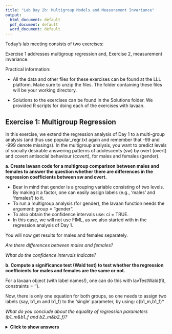 ```yaml
---
title: "Lab Day 2b: Multigroup Models and Measurement Invariance"
output:
  html_document: default
  pdf_document: default
  word_document: default
---
```


Today’s lab meeting consists of two exercises:

Exercise 1 addresses multigroup regression and, Exercise 2, measurement invariance.

Practical information:

* All the data and other files for these exercises can be found at the LLL platform. Make sure to unzip the files. The folder containing these files will be your working directory.

* Solutions to the exercises can be found in the Solutions folder. We provided R scripts for doing each of the exercises with lavaan.

## Exercise 1: Multigroup Regression

In this exercise, we extend the regression analysis of Day 1 to a multi-group analysis (and thus use popular_regr.txt again and remember that -99 and -999 denote missings). In the multigroup analysis, you want to predict levels of socially desirable answering patterns of adolescents (sw) by overt (overt) and covert antisocial behaviour (covert), for males and females (gender).

**a. Create lavaan code for a multigroup comparison between males and females to answer the question whether there are differences in the regression coefficients between sw and overt.**

 * Bear in mind that gender is a grouping variable consisting of two levels. By making it a factor, one can easily assign labels (e.g., ‘males’ and ‘females’) to it.
 * To run a multigroup analysis (for gender), the lavaan function needs the argument: group = "gender".
 * To also obtain the confidence intervals use: ci = TRUE.
 * In this case, we will not use FIML, as we also started with in the regression analysis of Day 1.
 
You will now get results for males and females separately. 

*Are there differences between males and females? *

*What do the confidence intervals indicate?*
 
**b. Compute a significance test (Wald test) to test whether the regression coefficients for males and females are the same or not.**

For a lavaan object (with label names!), one can do this with lavTestWald(fit, constraints = ‘<insert equality restriction>’). 

Now, there is only one equation for both groups, so one needs to assign two labels (say, b1_m and b1_f) to the ‘single’ parameter, by using: c(b1_m,b1_f)*

*What do you conclude about the equality of regression parameters (b1_m&b1_f and b2_m&b2_f)?*

<details><summary><b>Click to show answers</b></summary>

**Get started:**

```r
if (!require("lavaan")) install.packages("lavaan", dependencies = TRUE)
```

```r
library(lavaan) 
```

**Read in the data:**

```r
data_regr <- read.table("popular_regr.txt", header = T)

#If data without header, then: 
colnames(data_regr) <- c("respnr", "Dutch", "gender", "sw", "covert", "overt")
```


**Denote missing values:**

Missing values are labelled -99 and -999, so set this to NA:

```r
data_regr[sapply(data_regr, function(x) as.character(x) %in% c("-99", "-999") )] <- NA 
```

If you forget to tell R that -99 and -999 are used to denote missing data, these values will be treated as being observed. 

**Recoding variables:**

Besides sw, overt, and covert we now also use the variable gender. Since we read in a text file, there is no information about measurement level. Thus, we want to denote that the variable 'gender' is a factor, although it is not necessary in case of two levels. It is, however, helpful in assigning names to the levels.

```r
data_regr$gender <- factor(data_regr$gender, labels = c("male", "female"))

#summary(data_regr$gender)
```

**Specify the multigroup regression model:**

Now, let us run a multigroup regression model predicting levels of socially desirable answering patterns of adolescents (sw) using the predictors overt (overt) and covert antisocial behaviour (covert), for both males and females.

To run a multigroup regression with lavaan, we need to add: group = "gender" to the lavaan function. It does not affect the model specification:

```r
model.regression <- '
  sw ~ overt + covert # regression
  sw ~~ sw            # residual variance
  sw ~ 1              # intercept
'
```

**Fit the multigroup regression model using the lavaan function:**

```r
fit_MGregr <- lavaan(model = model.regression, data = data_regr,
                     group = "gender") # multigroup specification
```

**Get a summary of the model:**

```r
summary(fit_MGregr, standardized=TRUE, fit.measures = TRUE, rsquare = TRUE, ci = TRUE)
```

**Get the parameter estimates from the model fit:**

You can call for the parameter estimates in a few different ways, as outlined below. 

```r
coef(fit_MGregr)                 # unstandardized regression parameters

parameterEstimates(fit_MGregr)   # all unstandardized parameters - with extra information

standardizedSolution(fit_MGregr) # all standardized parameters - with extra information
```

**Get the model fit measures:**

Again, you can call for the model fit measures in a few different ways. 

```r
fitMeasures(fit_MGregr)   # many model fit measures

fitMeasures(fit_MGregr, c("cfi", "tli", "rmsea","srmr")) # ask for specific model fit measures
                        

inspect(fit_MGregr, 'r2') # R-square (for sw)

# Technical output
lavInspect(fit_MGregr) # Comparable to TECH1 in Mplus
```

**Possible conclusions:**

* The standardized effect of covert on sw appears to be stronger for females (-0.478) than males (-0.438) and reverse for the effect of overt (-0.161 for males compared to -0.112 for females). 
* However, the confidence intervals for sw on covert and overt show a large overlap for males and females. 
* Additionally, the regression coefficients for the males are included in the confidence intervals for the females and vice versa. 
* Therefore, we are below going to test whether the differences between the regression coefficients for males and females are statistically significant. 

**Plot the results:**

```r
if (!require("lavaanPlot")) install.packages("lavaanPlot") # install this package first (once)
library(lavaanPlot)
lavaanPlot(model = fit_MGregr, node_options = list(shape = "box", fontname = "Helvetica"), 
           edge_options = list(color = "grey"), coefs = T, stand = T, covs = T) # plot

# Alternative
if (!require("tidySEM")) install.packages("tidySEM") # install this package first (once)
library(tidySEM)
graph_sem(fit_MGregr) # plot

# Another alternative
if (!require("semPlot")) install.packages("semPlot") # install this package first (once)
library(semPlot)
semPaths(fit_MGregr, "par", weighted = FALSE, nCharNodes = 7, shapeMan = "rectangle",
         sizeMan = 8, sizeMan2 = 5) # plot
```

**Test equality of the regression coefficients:**

Next, we need to test whether the regression coefficients for males and females are the same.

Now, we want to constrain 'a single parameter' to be equal across two groups. Therefore, we need to label this parameter for both groups, so using 2 labels. This we need to do for both regression coefficient parameters.

First, specify the model.

```r
model.regression_equal <- '
  # model with labeled parameters
  sw ~ c(b1_m,b1_f)*overt + c(b2_m,b2_f)*covert # regression
  sw ~~ sw                                      # residual variance
  sw ~ 1                                        # intercept
'
```

Next, fit the model.

```r
# Fit model
fit_MGregr_equal <- lavaan(model = model.regression_equal, data = data_regr,
                     group = "gender") # multigroup specification
```

Conduct a Wald test.

```r
lavTestWald(fit_MGregr_equal, constraints = 'b1_m == b1_f; b2_m == b2_f')
```

The Wald test with df=1 is 1.035524, p = 0.5958526. Thus, we do not reject the null that the two regression coefficients for both groups are equal. Hence, we conclude that there is no evidence for a difference between b1_m and b1_f and between b2_m and b2_f.

In case one wants the model results for which the regression coefficients are the same:

Specify the model.

```r
# Model specification
model.regression_equal <- '
  # model with labeled parameters
  sw ~ c(b1_m,b1_f)*overt + c(b2_m,b2_f)*covert # regression
  sw ~~ sw                                      # residual variance
  sw ~ 1                                        # intercept
  #
  # constraints
  b1_m == b1_f; b2_m == b2_f
'
```

Fit  the model.

```r
fit_MGregr_equal <- lavaan(model = model.regression_equal, data = data_regr,
                           group = "gender") # multigroup specification 
```

Get the model summary:

```r
summary(fit_MGregr_equal, standardized=TRUE, fit.measures=TRUE)

fitMeasures(fit_MGregr_equal, c("cfi", "tli", "rmsea","srmr")) # alternative for specific fit measures
```


## Exercise 2: Measurement Invariance

In this exercise you will repeat the measurement invariance analyses of the lecture about Prolonged Grief Disorder. Use PGDdata2.txt; and note that missing data is denoted by -999. The data set consists of the grouping variable Kin2 (with two levels: partner and else) and 5 items taken from the Inventory of Complicated Grief (see the pdf of Boelen et al. (2010) in your zip-folder):

1. Yearning
2. Part of self died
3. Difficulty accepting the loss
4. Avoiding reminders of deceased
5. Bitterness about the loss 

**a. Run a 1-factor CFA on the data set ignoring the multigroup structure, using the default parameterization in the cfa() function.**

*How many subjects are there?*

*How about the fit of the model?*

*Which item has the weakest contribution to the latent factor (in terms of standardized factor loading and explained variance)?*

**b. Run a 1-factor CFA on the data set with multigroup using: group = "Kin".**

*How many subjects are there per group?*

**c. Test for configural, metric (weak) and scalar (strong) invariance.**

* Configural: model used in b:
* Weak: In the cfa function, one should add group.equal = "loadings".
* Strong: In the cfa function, one should add group.equal = c("intercepts", "loadings").

One can compare these model with: *lavTestLRT().*

*What is the model fit in the configural, metric (weak) and scalar (strong) invariant model? *

*Which model do you prefer?*

**d. Add constraints such that also the residual variances are constrained to be the same for both groups. In the cfa function in the group.equal argument, one should add "residuals".**

Check for AIC and BIC differences and use the Chi-square difference test, by using the anova() function.

*Did the model get significantly worse? *

<details><summary><b>Click to show answers</b></summary>

**Read in the data:**
```r
data_PGD <- read.table("PGDdata2.txt", header = T)
```

**Denote missing values:**
```r
data_PGD[sapply(data_PGD, function(x) as.character(x) %in% c("-999") )] <- NA 

data_PGD$Kin2 <- factor(data_PGD$Kin2, labels = c("partner", "else"))

#summary(data_PGD$Kin2)
```


**Correlations for the items of interest: b1pss1 b2pss2 b3pss3 b4pss4 b5pss5**

```r
if (!require("Hmisc")) install.packages("Hmisc", dependencies = TRUE)
library(Hmisc)

res <- rcorr(as.matrix(data_PGD[,2:6])) # rcorr() accepts matrices only
round(res$r, 3) # Correlation matrix (rounded to 3 decimals)
```

**One-Factor CFA:**

Specify and fit the model, then get the summary and fit measures:

```r
# Specify:
model.1CFA <- "
 F  =~ b1pss1 + b2pss2 + b3pss3 + b4pss4 + b5pss5
"

# Fit:
fit_1CFA <- cfa(model.1CFA, data=data_PGD,
                missing='fiml', fixed.x=F) # Specify FIML 

# Summary:
summary(fit_1CFA, standardized = T)

# Fit statsitics:
fitMeasures(fit_1CFA, c("chisq", "df", "pvalue", "cfi", "tli", "rmsea","srmr")) 

lavInspect(fit_1CFA) # alternative
```

There number of observations is 571. Thus, there are 571 subjects.

Using the rules of thumb, we can conclude that the fit of the model is acceptable (RMSEA < .06, SRMR < .08, CFI/TLI > .95). 

Item 2 has the weakest contribution to the factor.Its standardized factor loading (Std.all) is 0.494. Hence, the item explains 100%*0.494^2 = approx 24.4% of the factor its variance.

**Multigroup one-factor CFA:**

Specify and fit the model, then get the summary and fit measures:

```r
# Specify:
model.1CFA <- "
 F  =~ b1pss1 + b2pss2 + b3pss3 + b4pss4 + b5pss5
"

# Fit:
fit_MG1CFA <- cfa(model.1CFA, data=data_PGD,
                group = 'Kin2',
                missing='fiml', fixed.x=F) # Specify FIML 

# Summary:
summary(fit_MG1CFA, standardized = T)

# Fit statistics:
fitMeasures(fit_MG1CFA, c("chisq", "df", "pvalue", "cfi", "tli", "rmsea","srmr")) 

lavInspect(fit_MG1CFA) # alternative
```

There number of observations per group are:

* 190 in the partner group
* 379 other

**Measurement invariance testing:**

Before one compares parameters across multiple groups, one first needs to establish measurement invariance. When data is continuous, testing for measurement invariance involves a fixed sequence of model comparison tests. A typical sequence involves three models:

Model 1: configural invariance. 
* The same factor structure is imposed on all groups.

```r
# configural invariance - the same as fit_MG1CFA
fit_MG1CFA_ci <- cfa(model.1CFA, data=data_PGD,
                  group = 'Kin2',
                  missing='fiml', fixed.x=F)
```

Model 2: metric/weak invariance. 
* The factor loadings are constrained to be equal across groups.

```r
# metric/weak invariance
fit_MG1CFA_wi <- cfa(model.1CFA, data=data_PGD,
                     group = 'Kin2',
                     missing='fiml', fixed.x=F,
                      group.equal = "loadings") 
```

Model 3: scalar/strong invariance. 
* The factor loadings and intercepts are constrained to be equal across groups.

```r
# scalar/strong invariance
fit_MG1CFA_si <- cfa(model.1CFA, data=data_PGD,
                     group = 'Kin2',
                     missing='fiml', fixed.x=F,
                      group.equal = c("intercepts", "loadings"))
```

To compare the models the following code can be run:

```r
lavTestLRT(fit_MG1CFA_ci, fit_MG1CFA_wi, fit_MG1CFA_si)
```

Because we provided three model fits, it will produce two tests: 

1. the first model versus the second model. 
2. the second model versus the third model. 

Chi-Squared Difference Test

Model         |Df |  AIC  | BIC    | Chisq | Chisq diff | Df diff | Pr(>Chisq)  
--------------|:-:|:-----:|:------:|:-----:|:----------:|:-------:|:-----------
fit_MG1CFA_ci  10  6488.1  6618.4  11.329                                
fit_MG1CFA_wi  14  6488.2  6601.1  19.417  8.0876        4         0.08842 .
fit_MG1CFA_si  18  6485.1  6580.6  24.297  4.8802        4         0.29982  
------------------------------------------------------------------------------|
Signif. codes:  0 ‘***’ 0.001 ‘**’ 0.01 ‘*’ 0.05 ‘.’ 0.1 ‘ ’ 1
------------------------------------------------------------------------------|

**Possible Conclusions:**

The configural model fits the data (chi-square = 11.329, p = .33 ):

```r
fitMeasures(fit_MG1CFA_ci, c("chisq", "df", "pvalue", "cfi", "tli", "rmsea","srmr"))
```

From there on, we evaluate whether the more constrained model does not fit the data worse than the less constrained model:

Because the first p-value is non-significant, we conclude that:

* weak invariance (equal factor loadings) is supported in this dataset.
* Stated otherwise: The metric invariance model does not fit worse than the configural model.
* Because the second p-value is also non-significant, we conclude that strong invariance (equal intercepts and factor loadings) is also supported.
* In SEM, one always prefer parsimony: the model with the most df. Thus, we prefer the scalar invariance model, where both factor loadings and intercepts are constrained (to be equal). 
* Since the latent variable in the scalar model means the same thing across the two groups, we can compare values on the latent variable.

*Note:* Let us say that the second p-value is significant.

* Then, strong invariance is not supported. 
* Then, it is unwise to directly compare parameters across the two groups.

**Plot:**

Plot the results. 

```r
if (!require("tidySEM")) install.packages("tidySEM") # install this package first (once)
library(tidySEM)

graph_sem(fit_MG1CFA_si) # plot
```

**Adding constraints:**

Add constraints such that also the residual variances are constrained to be the same for both groups: 

```r
# Fit model:
fit_MG1CFA_si_res <- cfa(model.1CFA, data=data_PGD,
                     group = 'Kin2',
                     missing='fiml', fixed.x=F,
                     group.equal = c("intercepts", "loadings", "residuals")) # constraints
#group.equal = c("residual.covariances")

# Fit measures
fitMeasures(fit_MG1CFA_si_res, c("chisq", "df", "pvalue", "cfi", "tli", "rmsea","srmr"))

lavInspect(fit_MG1CFA_si_res) # alternative
```

Compare this model (fit_MG1CFA_si_res) to one without (fit_MG1CFA_si):

```r
anova(fit_MG1CFA_si_res, fit_MG1CFA_si)
```

Chi-Squared Difference Test

Model             |Df |  AIC  | BIC    | Chisq | Chisq diff | Df diff | Pr(>Chisq)  
------------------|:-:|:-----:|:------:|:-----:|:----------:|:-------:|:-----------
fit_MG1CFA_si      18   6485.1  6580.6   24.297                                
fit_MG1CFA_si_res  23   6485.3  6559.2   34.565  10.268        5        0.06799 .
----------------------------------------------------------------------------------|
Signif. codes:  0 ‘***’ 0.001 ‘**’ 0.01 ‘*’ 0.05 ‘.’ 0.1 ‘ ’ 1
----------------------------------------------------------------------------------|

**Possible conclusion:**
* Delta chi-square (5) = 10.268, p= 0.068.
* Hence, the model is not significantly worse. That is, The residual variances are also equal. 
* Bear in mind that we always prefer a more parsimonious model (= more df, that is, less parameters to be estimated) when we compare two models. 
